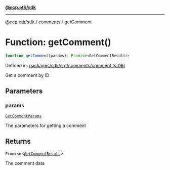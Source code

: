 [**@ecp.eth/sdk**](../../index.mdx)

***

[@ecp.eth/sdk](/sdk-reference/index.mdx) / [comments](/sdk-reference/comments/index.mdx) / getComment

# Function: getComment()

```ts
function getComment(params): Promise<GetCommentResult>;
```

Defined in: [packages/sdk/src/comments/comment.ts:196](https://github.com/ecp-eth/comments-monorepo/blob/main/packages/sdk/src/comments/comment.ts#L196)

Get a comment by ID

## Parameters

### params

[`GetCommentParams`](/sdk-reference/comments/type-aliases/GetCommentParams.mdx)

The parameters for getting a comment

## Returns

`Promise`\<[`GetCommentResult`](/sdk-reference/comments/type-aliases/GetCommentResult.mdx)\>

The comment data

